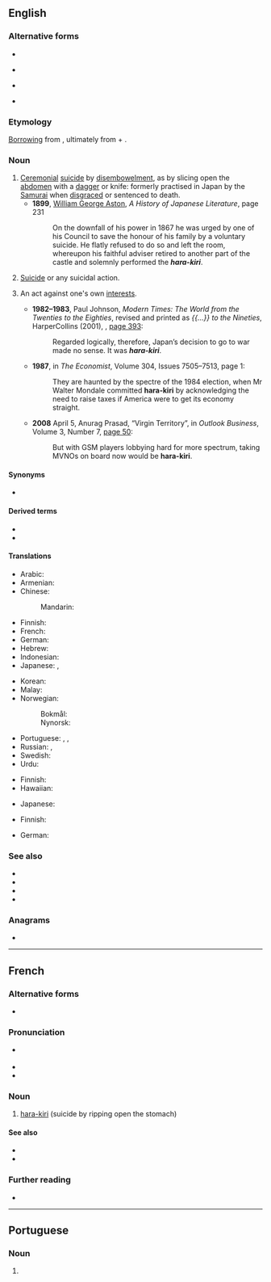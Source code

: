 {{also|harakiri|Harakiri}}
==English==
{{wikipedia}}

===Alternative forms===
* {{l|en|harakiri}}
* {{l|en|hari-kari}} {{qualifier|nonstandard}}
* {{l|en|harikari}} {{qualifier|nonstandard}}
* {{l|en|harikiri}}

===Etymology===
[[Appendix:Glossary#loanword|Borrowing]] from {{bor|en|ja|腹切り|tr=harakiri}}, ultimately from {{m|ja|腹|tr=hara||[[belly]]}} + {{m|ja|切る|tr=kiru||to [[cut]]}}.

===Noun===
{{en-noun|-}}

# [[ceremonial|Ceremonial]] [[suicide]] by [[disembowelment]], as by slicing open the [[abdomen]] with a [[dagger]] or knife: formerly practised in Japan by the [[Samurai]] when [[disgrace]]d or sentenced to death.
#* '''1899''', [[w:William George Aston|William George Aston]], ''A History of Japanese Literature'', page 231
#*: On the downfall of his power in 1867 he was urged by one of his Council to save the honour of his family by a voluntary suicide. He flatly refused to do so and left the room, whereupon his faithful adviser retired to another part of the castle and solemnly performed the '''''hara-kiri'''''.
# [[suicide|Suicide]] or any suicidal action.
# {{lb|en|by extension|figuratively}} An act against one's own [[interest]]s.
#* '''1982–1983''', Paul Johnson, ''Modern Times: The World from the Twenties to the Eighties'',<sup >[http://books.google.com/books?id=PslmAAAAMAAJ ]</sup> revised and printed as ''{{...}} to the Nineties'', HarperCollins (2001), {{ISBN|978-0-06-093550-4}}, [http://books.google.com/books?id=39UGHZSaqxAC&pg=PA393&dq=hara-kiri page 393]:
#*: Regarded logically, therefore, Japan’s decision to go to war made no sense. It was '''''hara-kiri'''''.
#* '''1987''', in ''The Economist'', Volume 304, Issues 7505–7513,<sup >[http://books.google.com/books?id=p_DtAAAAMAAJ ]</sup> page 1:
#*: They are haunted by the spectre of the 1984 election, when Mr Walter Mondale committed '''hara-kiri''' by acknowledging the need to raise taxes if America were to get its economy straight.
#* '''2008''' April 5, Anurag Prasad, “Virgin Territory”, in ''Outlook Business'', Volume 3, Number 7, [http://books.google.com/books?id=kTEEAAAAMBAJ&pg=PT33&dq=hara-kiri page 50]:
#*: But with GSM players lobbying hard for more spectrum, taking MVNOs on board now would be '''hara-kiri'''.

====Synonyms====
* {{sense|ceremonial suicide by ripping open the abdomen}} {{l|en|seppuku}}

====Derived terms====
* {{l|en|commit hara-kiri}}
* {{l|en|political hara-kiri}}

====Translations====
{{trans-top|ceremonial suicide by ripping open the abdomen}}
* Arabic: {{t|ar|هَارَا كِيرِي|m}}
* Armenian: {{t+|hy|խարակիրի}}
* Chinese:
*: Mandarin: {{t+|cmn|切腹|tr=qiēfù|sc=Hani}}
* Finnish: {{t+|fi|harakiri}}
* French: {{t+|fr|hara-kiri|m}}
* German: {{t+|de|Harakiri|n}}
* Hebrew: {{t+|he|חרקירי|m|sc=Hebr}}
* Indonesian: {{t+|id|harakiri}}
* Japanese: {{t|ja|腹切り|tr=[[はらきり]], harakiri}}, {{t+|ja|切腹|tr=[[せっぷく]], seppuku}}
{{trans-mid}}
* Korean: {{t|ko|할복|sc=Kore}}
* Malay: {{t|ms|harakiri}}
* Norwegian:
*: Bokmål: {{t|nb|harakiri|m}}
*: Nynorsk: {{t|nn|harakiri|m}}
* Portuguese: {{t+|pt|haraquiri|m}}, {{t+|pt|harakiri|m}}, {{t|pt|hara-kiri|m}}
* Russian: {{t+|ru|хараки́ри|n}}, {{t+|ru|сэппу́ку|n}}
* Swedish: {{t+|sv|harakiri}}
* Urdu: {{t|ur|ہاراکری|tr=hārākirī}}
{{trans-bottom}}

{{trans-top|suicide}}
* Finnish: {{t+|fi|harakiri}}
* Hawaiian: {{t|haw|pepehi make ana ʻia iā iho}}
{{trans-mid}}
* Japanese: {{t+|ja|自殺}}
{{trans-bottom}}

{{trans-top|self-destructive act}}
* Finnish: {{t+|fi|harakiri}}
{{trans-mid}}
* German: {{t+|de|Harakiri|n}}
{{trans-bottom}}

===See also===
* {{l|en|bushido}}
* {{l|en|kamikaze}}
* {{l|en|seppuku}}
* {{l|en|suicide}}

{{topics|en|Suicide}}

===Anagrams===
* {{anagrams|en|a=aahiikrr|hari-kari|harikari}}

----

==French==

===Alternative forms===
* {{l|fr|harakiri}}

===Pronunciation===
* {{fr-asph}} {{fr-IPA}}
* {{rhymes|i|lang=fr}}
* {{homophones|harakiri|harakiris|hara-kiris|lang=fr}}

===Noun===
{{fr-noun|m}}

# [[#English|hara-kiri]] (suicide by ripping open the stomach)

====See also====
* {{l|fr|éventrement}}
* {{l|fr|éventrer}}

===Further reading===
* {{R:TLFi}}

----

==Portuguese==

===Noun===
{{pt-noun|m|s}}

# {{alternative spelling of|haraquiri|lang=pt}}
